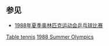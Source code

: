 {{NoteTA|G1=Table Tennis}}
== 参见 ==
* [[1988年夏季奥林匹克运动会乒乓球比赛|1988年夏季奥林匹克运动会乒乓球比赛]]
{{Commons category|1988 Summer Olympics table tennis players}}

[[Category:1988年夏季奧林匹克運動會運動員|Table tennis]]
[[Category:各年夏季奧林匹克運動會桌球運動員|1988 Summer Olympics]]